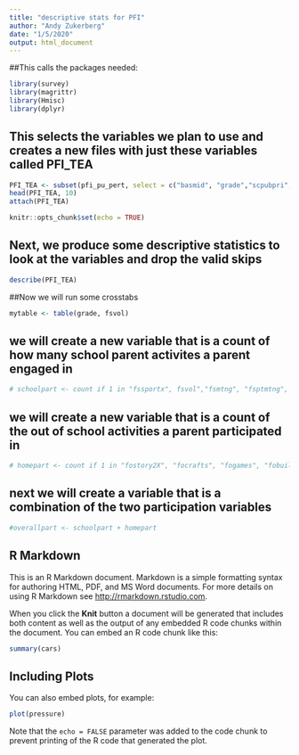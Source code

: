 ```yaml
---
title: "descriptive stats for PFI"
author: "Andy Zukerberg"
date: "1/5/2020"
output: html_document
---
```


##This calls the packages needed:
```r
library(survey)
library(magrittr)
library(Hmisc)
library(dplyr)
```
## This selects the variables we plan to use and creates a new files with just these variables called PFI_TEA
```r
PFI_TEA <- subset(pfi_pu_pert, select = c("basmid", "grade","scpubpri","sneighbrx","sefuturex","fssportx", "fsvol", "fsmtng", "fsatcnfn", "fsptmtng", "fsatcnfn", "fsfundrs", "fscommte", "fscounslr", "fsfreq", "fcschool", "fcteachr", "fcstds", "fcorder","fcsupprt","FOSTORY2X", "focrafts", "fobuildx", "fosport", "forespon", "fohistx", "fodinnerx", "folibrayx", "fobookstx", "foconcrtx", "fomuseumx", "fogroupx", "fosprtevx", "HHPARN16X", "HHPARN16_BRD", "numsibsx", "pargradex", "raceethn", "hwelftan", "hwelfst", "hwic", "hfoodst", "hmedicaid", "hchip", "ownrnthb", "hvintcom","ttlhhinc", "AGE2015"))
head(PFI_TEA, 10)
attach(PFI_TEA)


```



```r
knitr::opts_chunk$set(echo = TRUE)
```

## Next, we produce some descriptive statistics to look at the variables and drop the valid skips
```r
describe(PFI_TEA)
```
##Now we will run some crosstabs
```r
mytable <- table(grade, fsvol)
```
## we will create a new variable that is a count of how many school parent activites a parent engaged in
```r
# schoolpart <- count if 1 in "fssportx", fsvol","fsmtng", "fsptmtng", "fsatcnfn", "fsfundrs", "fscommte", "fscounslr" and ("fsfreq >1") 
```

## we will create a new variable that is a count of the out of school activities a parent participated in 
```r
# homepart <- count if 1 in "fostory2X", "focrafts", "fogames", "fobuildx", "fosport" , "forespon", "fohistx", and ("fodinnerx >1), "folibrayx", "fobookstx", "foconcrtx", "fomuseumx", "fozoox", "fogroupx", "fosprtevx" 
```
## next we will create a variable that is a combination of the two participation variables
```r
#overallpart <- schoolpart + homepart
```



## R Markdown

This is an R Markdown document. Markdown is a simple formatting syntax for authoring HTML, PDF, and MS Word documents. For more details on using R Markdown see <http://rmarkdown.rstudio.com>.

When you click the **Knit** button a document will be generated that includes both content as well as the output of any embedded R code chunks within the document. You can embed an R code chunk like this:

```r
summary(cars)
```

## Including Plots

You can also embed plots, for example:

```r
plot(pressure)
```

Note that the `echo = FALSE` parameter was added to the code chunk to prevent printing of the R code that generated the plot.
```stan

```
